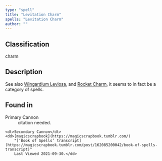```yaml
---
type: "spell"
title: "Levitation Charm"
spells: "Levitation Charm"
author: ""
---
```


## Classification

charm

## Description
See also [Wingardium Leviosa], and [Rocket Charm], it seems to in fact be a
category of spells.

[Rocket Charm]: <../rocket_charm/>

[Wingardium Leviosa]: <../wingardium_leviosa/>

## Found in

<dl>
    <dt>Primary Cannon</dt>
    <dd>citation needed.</dd>

    <dt>Secondary Cannon</dt>
    <dd>[magicscrapbook](https://magicscrapbook.tumblr.com/)
        "[‘Book of Spells’ transcript](https://magicscrapbook.tumblr.com/post/162085200042/book-of-spells-transcript)"
        Last Viewed 2021-09-30.</dd>
</dl>
